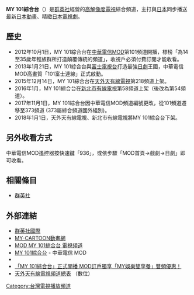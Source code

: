 {{頻道資訊
| 頻道名稱         = MY 101綜合台
| 頻道圖片檔案     =
| 頻道圖片尺寸     = 
| 頻道圖片名稱     = 
| 所屬國家         = {{ROC-TW}}
| 總部所在         = {{TW}}[[新北市|新北市]]
| 播放地區         = {{TW}}
| 開播日期         = 2012年10月1日
| 停播日期         = 
| 收視率           = 
| 收視率調查時間   = 
| 收視率資料來源   = 
| 頻道口號         = 世界任我無限翻玩<br/>跨越101理想新標的！
| 擁有者           = [[群英社|群英社]]
| 持股者           = 
| 前頻道名稱       = 
| 被取代名稱       = 
| 集團同類頻道     = 
| 重播服務頻道     = 
| 頻道官方網站     = http://newweb.my-cartoon.com.tw/front/my_101/
| 備註             = 客服電話：+886 2 8511 0300
| 寬頻電視供應商01 = {{TW}}[[中華電信MOD|中華電信MOD]]
| 寬頻電視頻道數01 = 373頻道（HD）
|}}

'''MY 101綜合台'''（'''{{lang|en|MY 101}}'''）是[[群英社|群英社]]經營的[[高解像度電視|高解像度電視]]綜合頻道，主打與[[日本|日本]]同步播送最新[[日本動畫|日本動畫]]、精緻[[日本電視劇|日本電視劇]]。

==歷史==
*2012年10月1日，MY 101綜合台在[[中華電信MOD|中華電信MOD]]第101頻道開播，標榜「為14至35歲年輕族群所打造顛覆傳統的頻道」，收視戶必須付費訂閱才能收看。
*2013年1月21日，MY 101綜合台與[[富士電視台|富士電視台]]打造最強[[日劇|日劇]]王國，中華電信MOD高畫質「101富士連線」正式啟動。
*2015年12月14日，MY 101綜合台在[[天外天有線電視|天外天有線電視]]第218頻道上架。
*2016年1月，MY 101綜合台在[[新北市有線電視|新北市有線電視]]第58頻道上架（後改為第54頻道）。
*2017年11月1日，MY 101綜合台因中華電信MOD頻道編號更改，從101頻道遷移至373頻道 (373屬綜合頻道國外組別)。
*2018年1月1日，天外天有線電視、新北市有線電視將MY 101綜合台下架。

==另外收看方式==
中華電信MOD遙控器按快速鍵「936」，或依步驟「MOD首頁→戲劇→日劇」即可收看。

==相關條目==
*[[群英社|群英社]]

==外部連結==
*[http://www.top-insight.com/ 群英社國際] {{Wayback|url=http://www.top-insight.com/ |date=20110909042347 }}{{en}}{{zh-hant}}
*[http://www.my-cartoon.com.tw/ MY-CARTOON動畫網] {{Wayback|url=http://www.my-cartoon.com.tw/ |date=20080331062426 }}{{zh-tw}}
*[http://newweb.my-cartoon.com.tw/front/my_101/ MOD MY 101綜合台 電視頻道] {{Wayback|url=http://newweb.my-cartoon.com.tw/front/my_101/ |date=20201130204250 }}{{zh-tw}}
*[http://mod.cht.com.tw/tv/channel.php?id=373 MY 101綜合台] {{Wayback|url=http://mod.cht.com.tw/tv/channel.php?id=373 |date=20211125065703 }}  - 中華電信 MOD {{zh-tw}}
*{{Facebook|mod.my101|MY 101綜合台}}
*[http://www.my-cartoon.com.tw/index.php?option=com_content&task=view&id=2795 「MY 101綜合台」正式開播 MOD訂戶獨享「MY娛樂雙享餐」雙頻優惠！] {{Wayback|url=http://www.my-cartoon.com.tw/index.php?option=com_content&task=view&id=2795 |date=20160307171403 }}
*[https://www.twt.com.tw/page.aspx?id=123&name=節目總表 天外天有線電視頻道總表] {{Wayback|url=https://www.twt.com.tw/page.aspx?id=123&name=%E7%AF%80%E7%9B%AE%E7%B8%BD%E8%A1%A8 |date=20191019212532 }}（數位）

[[Category:台灣電視播放頻道|Category:台灣電視播放頻道]]